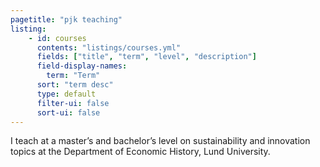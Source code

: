 ```yaml
---
pagetitle: "pjk teaching"
listing:
    - id: courses
      contents: "listings/courses.yml"
      fields: ["title", "term", "level", "description"]
      field-display-names: 
        term: "Term"
      sort: "term desc"
      type: default
      filter-ui: false
      sort-ui: false
---
```



I teach at a master's and bachelor's level on sustainability and innovation topics at the Department of Economic History, Lund University.

:::{#courses}
:::